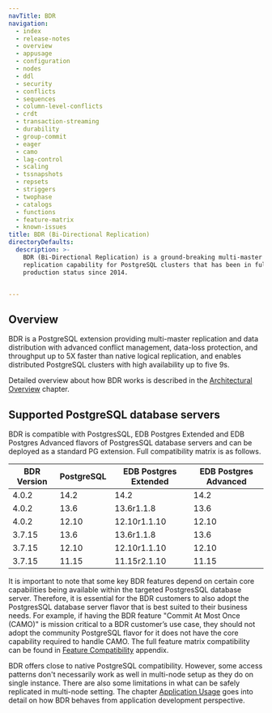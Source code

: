 ```yaml
---
navTitle: BDR
navigation:
  - index
  - release-notes
  - overview
  - appusage
  - configuration
  - nodes
  - ddl
  - security
  - conflicts
  - sequences
  - column-level-conflicts
  - crdt
  - transaction-streaming
  - durability
  - group-commit
  - eager
  - camo
  - lag-control
  - scaling
  - tssnapshots
  - repsets
  - striggers
  - twophase
  - catalogs
  - functions
  - feature-matrix
  - known-issues
title: BDR (Bi-Directional Replication)
directoryDefaults:
  description: >-
    BDR (Bi-Directional Replication) is a ground-breaking multi-master
    replication capability for PostgreSQL clusters that has been in full
    production status since 2014.


---
```


## Overview

BDR is a PostgreSQL extension providing multi-master replication and data
distribution with advanced conflict management, data-loss protection, and
throughput up to 5X faster than native logical replication, and enables
distributed PostgreSQL clusters with high availability up to five 9s.

Detailed overview about how BDR works is described in the
[Architectural Overview](overview) chapter.

## Supported PostgreSQL database servers

BDR is compatible with PostgresSQL, EDB Postgres Extended and EDB Postgres
Advanced flavors of PostgresSQL database servers and can be deployed as a
standard PG extension. Full compatibility matrix is as follows.

| BDR Version | PostgreSQL | EDB Postgres Extended | EDB Postgres Advanced |
| ----------- | ---------- | --------------------- | --------------------- |
| 4.0.2       | 14.2       | 14.2                  | 14.2                  |
| 4.0.2       | 13.6       | 13.6r1.1.8            | 13.6                  |
| 4.0.2       | 12.10      | 12.10r1.1.10          | 12.10                 |
| 3.7.15      | 13.6       | 13.6r1.1.8            | 13.6                  |
| 3.7.15      | 12.10      | 12.10r1.1.10          | 12.10                 |
| 3.7.15      | 11.15      | 11.15r2.1.10          | 11.15                 |

It is important to note that some key BDR features depend on certain core
capabilities being available within the targeted PostgresSQL database server.
Therefore, it is essential for the BDR customers to also adopt the PostgresSQL
database server flavor that is best suited to their business needs.  For
example, if having the BDR feature "Commit At Most Once (CAMO)" is mission
critical to a BDR customer’s use case, they should not adopt the community
PostgreSQL flavor for it does not have the core capability required to handle
CAMO. The full feature matrix compatibility can be found in
[Feature Compatibility](feature-matrix) appendix.

BDR offers close to native PostgreSQL compatibility. However, some access
patterns don't necessarily work as well in multi-node setup as they do on
single instance. There are also some limitations in what can be safely
replicated in multi-node setting. The chapter [Application Usage](appusage)
goes into detail on how BDR behaves from application development perspective.
